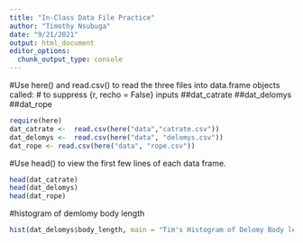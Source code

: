```yaml
---
title: "In-Class Data File Practice"
author: "Timothy Nsubuga"
date: "9/21/2021"
output: html_document
editor_options: 
  chunk_output_type: console
---
```


#Use here() and read.csv() to read the three files into data.frame objects called:
# to suppress {r, recho = False} inputs 
##dat_catrate
##dat_delomys
##dat_rope

```r
require(here)
dat_catrate <-  read.csv(here("data","catrate.csv"))
dat_delomys <-  read.csv(here("data", "delomys.csv"))
dat_rope <- read.csv(here("data", "rope.csv"))
```

#Use head() to view the first few lines of each data frame.
```r
head(dat_catrate)
head(dat_delomys)
head(dat_rope)
```
#histogram of demlomy body length
```r
hist(dat_delomys$body_length, main = "Tim's Histogram of Delomy Body lengths", ylab = "count", xlab = "body length")
```

